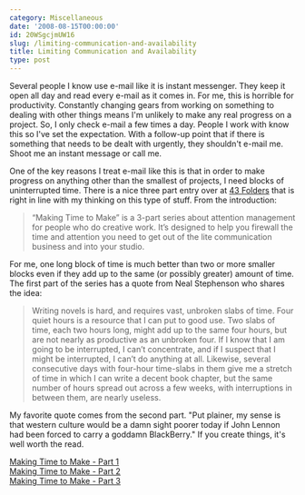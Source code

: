 ```yaml
---
category: Miscellaneous
date: '2008-08-15T00:00:00'
id: 20WSgcjmUW16
slug: /limiting-communication-and-availability
title: Limiting Communication and Availability
type: post
---
```


Several people I know use e-mail like it is instant messenger. They
keep it open all day and read every e-mail as it comes in. For me,
this is horrible for productivity. Constantly changing gears from
working on something to dealing with other things means I'm
unlikely to make any real progress on a project. So, I only check
e-mail a few times a day. People I work with know this so I've set
the expectation. With a follow-up point that if there is something
that needs to be dealt with urgently, they shouldn't e-mail me.
Shoot me an instant message or call me.

One of the key reasons I treat e-mail like this is that in order to
make progress on anything other than the smallest of projects, I
need blocks of uninterrupted time. There is a nice three part entry
over at [43 Folders](http://www.43folders.com/) that is right in
line with my thinking on this type of stuff. From the
introduction:

> “Making Time to Make” is a 3-part series about attention management
> for people who do creative work. It’s designed to help you firewall
> the time and attention you need to get out of the lite
> communication business and into your studio.

For me, one long block of time is much better than two or more
smaller blocks even if they add up to the same (or possibly
greater) amount of time. The first part of the series has a quote
from Neal Stephenson who shares the idea:

> Writing novels is hard, and requires vast, unbroken slabs of time.
> Four quiet hours is a resource that I can put to good use. Two
> slabs of time, each two hours long, might add up to the same four
> hours, but are not nearly as productive as an unbroken four. If I
> know that I am going to be interrupted, I can’t concentrate, and if
> I suspect that I might be interrupted, I can’t do anything at all.
> Likewise, several consecutive days with four-hour time-slabs in
> them give me a stretch of time in which I can write a decent book
> chapter, but the same number of hours spread out across a few
> weeks, with interruptions in between them, are nearly useless.

My favorite quote comes from the second part. "Put plainer, my
sense is that western culture would be a damn sight poorer today if
John Lennon had been forced to carry a goddamn BlackBerry." If you
create things, it's well worth the read.

[Making Time to Make - Part 1](http://www.43folders.com/2008/08/05/bad-correspondent)  
[Making Time to Make - Part 2](http://www.43folders.com/2008/08/06/your-real-job)  
[Making Time to Make - Part 3](http://www.43folders.com/2008/08/07/clear-line)